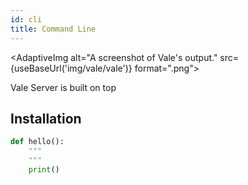 ```yaml
---
id: cli
title: Command Line
---
```



<AdaptiveImg
    alt="A screenshot of Vale's output."
    src={useBaseUrl('img/vale/vale')}
    format=".png">
</AdaptiveImg>

Vale Server is built on top

## Installation

```python
def hello():
    """
    """
    print()
```

